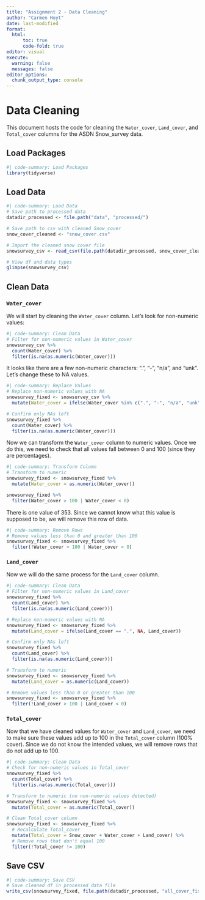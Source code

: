 ```yaml
---
title: "Assignment 2 - Data Cleaning"
author: "Carmen Hoyt"
date: last-modified
format:
  html:
      toc: true
      code-fold: true
editor: visual
execute:
  warning: false
  messages: false
editor_options: 
  chunk_output_type: console
---
```


# Data Cleaning 

This document hosts the code for cleaning the `Water_cover`, `Land_cover`, and `Total_cover` columns for the ASDN Snow_survey data. 

## Load Packages

```r
#| code-summary: Load Packages
library(tidyverse)
```

## Load Data

```r
#| code-summary: Load Data
# Save path to processed data
datadir_processed <- file.path("data", "processed/")

# Save path to csv with cleaned Snow_cover
snow_cover_cleaned <- "snow_cover.csv"

# Import the cleaned snow cover file
snowsurvey_csv <- read_csv(file.path(datadir_processed, snow_cover_cleaned), show_col_types = FALSE)

# View df and data types
glimpse(snowsurvey_csv)
```

## Clean Data

### `Water_cover`

We will start by cleaning the `Water_cover` column. Let's look for non-numeric values:

```r
#| code-summary: Clean Data
# Filter for non-numeric values in Water_cover
snowsurvey_csv %>%
  count(Water_cover) %>%
  filter(is.na(as.numeric(Water_cover)))
```

It looks like there are a few non-numeric characters: ".", "-", "n/a", and "unk". Let's change these to NA values.

```r
#| code-summary: Replace Values
# Replace non-numeric values with NA
snowsurvey_fixed <- snowsurvey_csv %>%
  mutate(Water_cover = ifelse(Water_cover %in% c(".", "-", "n/a", "unk"), NA, Water_cover))

# Confirm only NAs left
snowsurvey_fixed %>%
  count(Water_cover) %>%
  filter(is.na(as.numeric(Water_cover)))
```

Now we can transform the `Water_cover` column to numeric values. Once we do this, we need to check that all values fall between 0 and 100 (since they are percentages). 

```r
#| code-summary: Transform Column
# Transform to numeric
snowsurvey_fixed <- snowsurvey_fixed %>%
  mutate(Water_cover = as.numeric(Water_cover))

snowsurvey_fixed %>%
  filter(Water_cover > 100 | Water_cover < 0) 
```

There is one value of 353. Since we cannot know what this value is supposed to be, we will remove this row of data.

```r
#| code-summary: Remove Rows
# Remove values less than 0 and greater than 100
snowsurvey_fixed <- snowsurvey_fixed %>%
  filter(!Water_cover > 100 | Water_cover < 0)
```

### `Land_cover`

Now we will do the same process for the `Land_cover` column.

```r
#| code-summary: Clean Data
# Filter for non-numeric values in Land_cover
snowsurvey_fixed %>%
  count(Land_cover) %>%
  filter(is.na(as.numeric(Land_cover)))

# Replace non-numeric values with NA
snowsurvey_fixed <- snowsurvey_fixed %>%
  mutate(Land_cover = ifelse(Land_cover == ".", NA, Land_cover))

# Confirm only NAs left
snowsurvey_fixed %>%
  count(Land_cover) %>%
  filter(is.na(as.numeric(Land_cover)))

# Transform to numeric
snowsurvey_fixed <- snowsurvey_fixed %>%
  mutate(Land_cover = as.numeric(Land_cover))

# Remove values less than 0 or greater than 100
snowsurvey_fixed <- snowsurvey_fixed %>%
  filter(!Land_cover > 100 | Land_cover < 0) 
```

### `Total_cover`

Now that we have cleaned values for `Water_cover` and `Land_cover`, we need to make sure these values add up to 100 in the `Total_cover` column (100% cover). Since we do not know the intended values, we will remove rows that do not add up to 100. 

```r
#| code-summary: Clean Data
# Check for non-numeric values in Total_cover
snowsurvey_fixed %>%
  count(Total_cover) %>%
  filter(is.na(as.numeric(Total_cover)))

# Transform to numeric (no non-numeric values detected)
snowsurvey_fixed <- snowsurvey_fixed %>%
  mutate(Total_cover = as.numeric(Total_cover))

# Clean Total_cover column
snowsurvey_fixed <- snowsurvey_fixed %>%
  # Recalculate Total_cover
  mutate(Total_cover = Snow_cover + Water_cover + Land_cover) %>%
  # Remove rows that don't equal 100
  filter(!Total_cover != 100)
```

## Save CSV

```r
#| code-summary: Save CSV
# Save cleaned df in processed data file
write_csv(snowsurvey_fixed, file.path(datadir_processed, "all_cover_fixed_CARMENHOYT.csv"))
```

